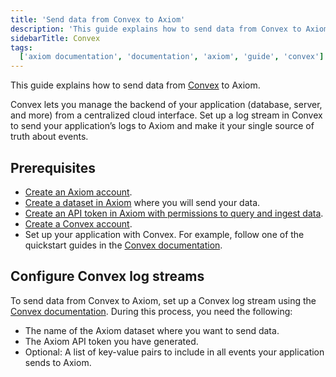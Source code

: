 ```yaml
---
title: 'Send data from Convex to Axiom'
description: 'This guide explains how to send data from Convex to Axiom.'
sidebarTitle: Convex
tags:
  ['axiom documentation', 'documentation', 'axiom', 'guide', 'convex']
---
```


This guide explains how to send data from [Convex](https://www.convex.dev/) to Axiom.

Convex lets you manage the backend of your application (database, server, and more) from a centralized cloud interface. Set up a log stream in Convex to send your application’s logs to Axiom and make it your single source of truth about events.

## Prerequisites

- [Create an Axiom account](https://app.axiom.co/).
- [Create a dataset in Axiom](/docs/reference/settings#data) where you will send your data.
- [Create an API token in Axiom with permissions to query and ingest data](/docs/reference/settings#access-overview).
- [Create a Convex account](https://www.convex.dev/login).
- Set up your application with Convex. For example, follow one of the quickstart guides in the [Convex documentation](https://docs.convex.dev/quickstarts).

## Configure Convex log streams

To send data from Convex to Axiom, set up a Convex log stream using the [Convex documentation](https://docs.convex.dev/production/integrations/log-streams#axiom). During this process, you need the following:

- The name of the Axiom dataset where you want to send data.
- The Axiom API token you have generated.
- Optional: A list of key-value pairs to include in all events your application sends to Axiom.